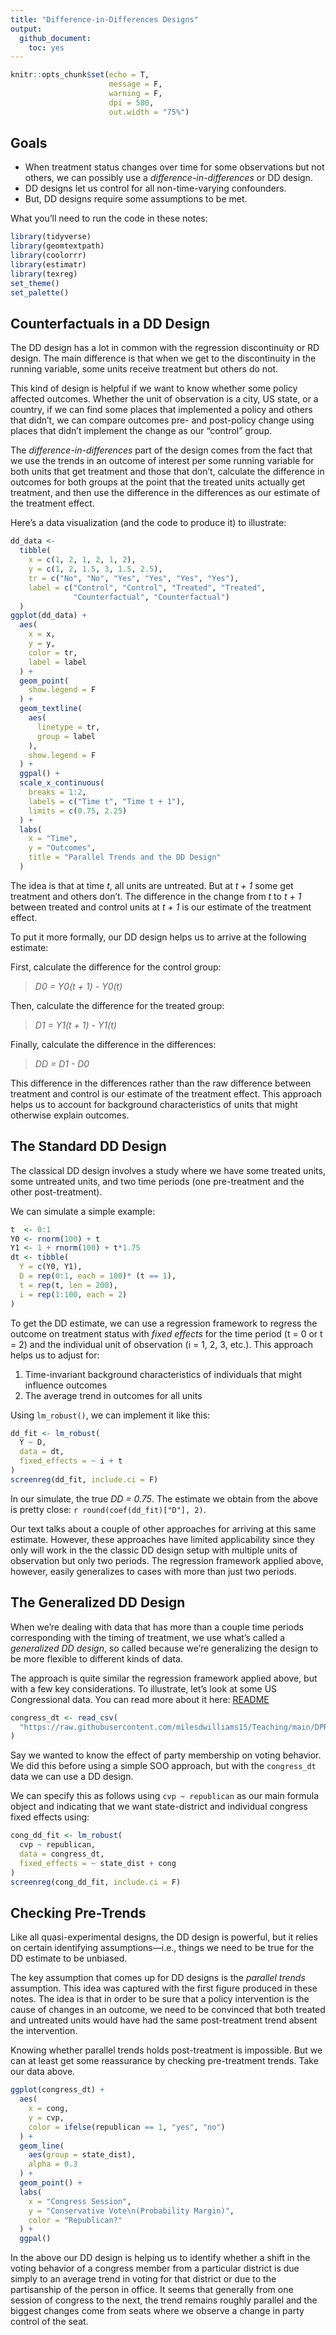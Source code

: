 ```yaml
---
title: "Difference-in-Differences Designs"
output: 
  github_document:
    toc: yes
---
```


```r
knitr::opts_chunk$set(echo = T,
                      message = F,
                      warning = F,
                      dpi = 500,
                      out.width = "75%")
```

## Goals

- When treatment status changes over time for some observations but not others, we can possibly use a *difference-in-differences* or DD design.
- DD designs let us control for all non-time-varying confounders.
- But, DD designs require some assumptions to be met.

What you'll need to run the code in these notes:
```r
library(tidyverse)
library(geomtextpath)
library(coolorrr)
library(estimatr)
library(texreg)
set_theme()
set_palette()
```


## Counterfactuals in a DD Design

The DD design has a lot in common with the regression discontinuity or RD design. The main difference is that when we get to the discontinuity in the running variable, some units receive treatment but others do not. 

This kind of design is helpful if we want to know whether some policy affected outcomes. Whether the unit of observation is a city, US state, or a country, if we can find some places that implemented a policy and others that didn't, we can compare outcomes pre- and post-policy change using places that didn't implement the change as our "control" group.

The *difference-in-differences* part of the design comes from the fact that we use the trends in an outcome of interest per some running variable for both units that get treatment and those that don't, calculate the difference in outcomes for both groups at the point that the treated units actually get treatment, and then use the difference in the differences as our estimate of the treatment effect.

Here's a data visualization (and the code to produce it) to illustrate:
```r
dd_data <-
  tibble(
    x = c(1, 2, 1, 2, 1, 2),
    y = c(1, 2, 1.5, 3, 1.5, 2.5),
    tr = c("No", "No", "Yes", "Yes", "Yes", "Yes"),
    label = c("Control", "Control", "Treated", "Treated",
              "Counterfactual", "Counterfactual")
  )
ggplot(dd_data) +
  aes(
    x = x,
    y = y,
    color = tr,
    label = label
  ) +
  geom_point(
    show.legend = F
  ) +
  geom_textline(
    aes(
      linetype = tr, 
      group = label
    ),
    show.legend = F
  ) +
  ggpal() +
  scale_x_continuous(
    breaks = 1:2,
    labels = c("Time t", "Time t + 1"),
    limits = c(0.75, 2.25)
  ) +
  labs(
    x = "Time",
    y = "Outcomes",
    title = "Parallel Trends and the DD Design"
  )
```

The idea is that at time *t*, all units are untreated. But at *t + 1* some get treatment and others don't. The difference in the change from *t* to *t + 1* between treated and control units at *t + 1* is our estimate of the treatment effect. 

To put it more formally, our DD design helps us to arrive at the following estimate:

First, calculate the difference for the control group:

> *D0 = Y0(t + 1) - Y0(t)*

Then, calculate the difference for the treated group:

> *D1 = Y1(t + 1) - Y1(t)*

Finally, calculate the difference in the differences:

> *DD = D1 - D0*

This difference in the differences rather than the raw difference between treatment and control is our estimate of the treatment effect. This approach helps us to account for background characteristics of units that might otherwise explain outcomes.

## The Standard DD Design

The classical DD design involves a study where we have some treated units, some untreated units, and two time periods (one pre-treatment and the other post-treatment).

We can simulate a simple example:
```r
t  <- 0:1
Y0 <- rnorm(100) + t
Y1 <- 1 + rnorm(100) + t*1.75
dt <- tibble(
  Y = c(Y0, Y1),
  D = rep(0:1, each = 100)* (t == 1),
  t = rep(t, len = 200),
  i = rep(1:100, each = 2)
)
```

To get the DD estimate, we can use a regression framework to regress the outcome on treatment status with *fixed effects* for the time period (t = 0 or t = 2) and the individual unit of observation (i = 1, 2, 3, etc.). This approach helps us to adjust for:

1. Time-invariant background characteristics of individuals that might influence outcomes
2. The average trend in outcomes for all units

Using `lm_robust()`, we can implement it like this:
```r
dd_fit <- lm_robust(
  Y ~ D,
  data = dt,
  fixed_effects = ~ i + t
)
screenreg(dd_fit, include.ci = F)
```

In our simulate, the true *DD = 0.75*. The estimate we obtain from the above is pretty close: `r round(coef(dd_fit)["D"], 2)`.

Our text talks about a couple of other approaches for arriving at this same estimate. However, these approaches have limited applicability since they only will work in the the classic DD design setup with multiple units of observation but only two periods. The regression framework applied above, however, easily generalizes to cases with more than just two periods.

## The Generalized DD Design

When we're dealing with data that has more than a couple time periods corresponding with the timing of treatment, we use what's called a *generalized DD design*, so called because we're generalizing the design to be more flexible to different kinds of data.

The approach is quite similar the regression framework applied above, but with a few key considerations. To illustrate, let's look at some US Congressional data. You can read more about it here: [README](https://github.com/milesdwilliams15/Teaching/blob/main/DPR%20201/Data/Files%20for%20Data%20Exercises/13_README.txt)

```r
congress_dt <- read_csv(
  "https://raw.githubusercontent.com/milesdwilliams15/Teaching/main/DPR%20201/Data/CongressionalData.csv"
)
```

Say we wanted to know the effect of party membership on voting behavior. We did this before using a simple SOO approach, but with the `congress_dt` data we can use a DD design.

We can specify this as follows using `cvp ~ republican` as our main formula object and indicating that we want state-district and individual congress fixed effects using:
```r
cong_dd_fit <- lm_robust(
  cvp ~ republican,
  data = congress_dt,
  fixed_effects = ~ state_dist + cong
)
screenreg(cong_dd_fit, include.ci = F)
```


## Checking Pre-Trends

Like all quasi-experimental designs, the DD design is powerful, but it relies on certain identifying assumptions---i.e., things we need to be true for the DD estimate to be unbiased.

The key assumption that comes up for DD designs is the *parallel trends* assumption. This idea was captured with the first figure produced in these notes. The idea is that in order to be sure that a policy intervention is the cause of changes in an outcome, we need to be convinced that both treated and untreated units would have had the same post-treatment trend absent the intervention.

Knowing whether parallel trends holds post-treatment is impossible. But we can at least get some reassurance by checking pre-treatment trends. Take our data above.

```r
ggplot(congress_dt) +
  aes(
    x = cong, 
    y = cvp, 
    color = ifelse(republican == 1, "yes", "no")
  ) +
  geom_line(
    aes(group = state_dist),
    alpha = 0.3
  ) +
  geom_point() +
  labs(
    x = "Congress Session",
    y = "Conservative Vote\n(Probability Margin)",
    color = "Republican?"
  ) +
  ggpal()
```


In the above our DD design is helping us to identify whether a shift in the voting behavior of a congress member from a particular district is due simply to an average trend in voting for that district or due to the partisanship of the person in office. It seems that generally from one session of congress to the next, the trend remains roughly parallel and the biggest changes come from seats where we observe a change in party control of the seat.

